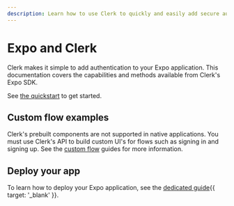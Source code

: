 ```yaml
---
description: Learn how to use Clerk to quickly and easily add secure authentication and user management to your Expo application.
---
```


# Expo and Clerk

Clerk makes it simple to add authentication to your Expo application. This documentation covers the capabilities and methods available from Clerk's Expo SDK.

See [the quickstart](/docs/quickstarts/expo) to get started.

## Custom flow examples

Clerk's prebuilt components are not supported in native applications. You must use Clerk's API to build custom UI's for flows such as signing in and signing up. See the [custom flow](/docs/custom-flows/overview) guides for more information.

## Deploy your app

To learn how to deploy your Expo application, see the [dedicated guide](/docs/deployments/deploy-expo){{ target: '_blank' }}.

